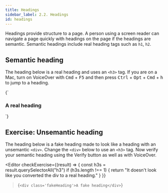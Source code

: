 ```yaml
---
title: Headings
sidebar_label: 2.2. Headings
id: headings
---
```


Headings provide structure to a page. A person using a screen reader can navigate a page quickly with headings on the page if the headings are semantic. Semantic headings include real heading tags such as `h1`, `h2`.

## Semantic heading

The heading below is a real heading and uses an `<h3>` tag. If you are on a Mac, turn on VoiceOver with <kbd>Cmd</kbd> + <kbd>F5</kbd> and then press <kbd>Ctrl</kbd> + <kbd>Opt</kbd> + <kbd>Cmd</kbd> + <kbd>h</kbd> to jump to a heading.


<Editor>
  {`<h3>
  A real heading
</h3>`}
</Editor>

## Exercise: Unsemantic heading

The heading below is a fake heading made to look like a heading with an unsemantic `<div>`. Change the `<div>` below to use an `<h3>` tag. Now verify your semantic heading using the Verify button as well as with VoiceOver.

<Editor
  checkExercise={(result) => {
    const h3s = result.querySelectorAll("h3")
    if (h3s.length !== 1) {
      return "It doesn't look like you converted the div to a real heading."
    }
  }}
>{`<div class='fakeHeading'>A fake heading</div>`}</Editor>
